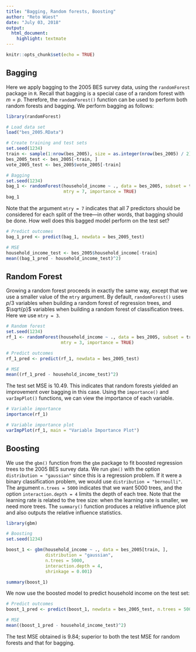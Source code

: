 ```yaml
---
title: "Bagging, Random forests, Boosting"
author: "Reto Wüest"
date: "July 03, 2018"
output:
  html_document:
    highlight: textmate
---
```


```r
knitr::opts_chunk$set(echo = TRUE)
```


## Bagging

Here we apply bagging to the 2005 BES survey data, using the `randomForest` package in `R`. Recall that bagging is a special case of a random forest with $m = p$. Therefore, the `randomForest()` function can be used to perform both random forests and bagging. We perform bagging as follows:

```r
library(randomForest)

# Load data set
load("bes_2005.RData")

# Create training and test sets
set.seed(1234)
train <- sample(1:nrow(bes_2005), size = as.integer(nrow(bes_2005) / 2))
bes_2005_test <- bes_2005[-train, ]
vote_2005_test <- bes_2005$vote_2005[-train]

# Bagging
set.seed(1234)
bag_1 <- randomForest(household_income ~ ., data = bes_2005, subset = train,
                      mtry = 7, importance = TRUE)
bag_1
```

Note that the argument `mtry = 7` indicates that all 7 predictors should be considered for each split of the tree---in other words, that bagging should be done. How well does this bagged model perform on the test set?

```r
# Predict outcomes
bag_1_pred <- predict(bag_1, newdata = bes_2005_test)

# MSE
household_income_test <- bes_2005$household_income[-train]
mean((bag_1_pred - household_income_test)^2)
```

## Random Forest

Growing a random forest proceeds in exactly the same way, except that we use a smaller value of the `mtry` argument. By default, `randomForest()` uses $p/3$ variables when building a random forest of regression trees, and $\sqrt{p}$ variables when building a random forest of classification trees. Here we use `mtry = 3`.

```r
# Random forest
set.seed(1234)
rf_1 <- randomForest(household_income ~ ., data = bes_2005, subset = train,
                     mtry = 3, importance = TRUE)

# Predict outcomes
rf_1_pred <- predict(rf_1, newdata = bes_2005_test)

# MSE
mean((rf_1_pred - household_income_test)^2)
```

The test set MSE is 10.49. This indicates that random forests yielded an improvement over bagging in this case. Using the `importance()` and `varImpPlot()` functions, we can view the importance of each variable.

```r
# Variable importance
importance(rf_1)

# Variable importance plot
varImpPlot(rf_1, main = "Variable Importance Plot")
```


## Boosting

We use the `gbm()` function from the `gbm` package to fit boosted regression trees to the 2005 BES survey data. We run `gbm()` with the option `distribution = "gaussian"` since this is a regression problem. If it were a binary classification problem, we would use `distribution = "bernoulli"`. The argument `n.trees = 5000` indicates that we want 5000 trees, and the option `interaction.depth = 4` limits the depth of each tree. Note that the learning rate is related to the tree size: when the learning rate is smaller, we need more trees. The `summary()` function produces a relative influence plot and also outputs the relative influence statistics.

```r
library(gbm)

# Boosting
set.seed(1234)

boost_1 <- gbm(household_income ~ ., data = bes_2005[train, ], 
               distribution = "gaussian", 
               n.trees = 5000, 
               interaction.depth = 4,
               shrinkage = 0.001)

summary(boost_1)
```

We now use the boosted model to predict household income on the test set:

```r
# Predict outcomes
boost_1_pred <- predict(boost_1, newdata = bes_2005_test, n.trees = 5000)

# MSE
mean((boost_1_pred - household_income_test)^2)
```

The test MSE obtained is 9.84; superior to both the test MSE for random forests and that for bagging.

